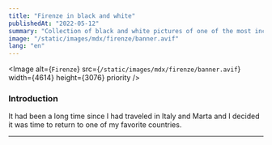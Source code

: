 ```yaml
---
title: "Firenze in black and white"
publishedAt: "2022-05-12"
summary: "Collection of black and white pictures of one of the most incredible cities in Italy"
image: "/static/images/mdx/firenze/banner.avif"
lang: "en"
---
```


<Image
  alt={`Firenze`}
  src={`/static/images/mdx/firenze/banner.avif`}
  width={4614}
  height={3076}
  priority
/>

### Introduction

It had been a long time since I had traveled in Italy and Marta and I decided it was time to return to one of my favorite countries.

---
